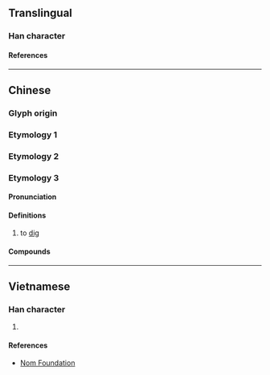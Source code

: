 {{also|捂}}
{{character info/new}}
==Translingual==

===Han character===
{{Han char|rn=64|rad=手|as=10|sn=13|four=57027|canj=QHRF|ids=⿰扌烏}}

====References====
{{Han ref|kx=0449.081|dkj=12555|hdz=31935.020|uh=6440}}

----

==Chinese==

===Glyph origin===
{{Han etym|烏}}

===Etymology 1===
{{zh-see|捂|v}}

===Etymology 2===
{{zh-see|揣|v}}

===Etymology 3===
{{zh-forms|s=𰓆|alt=挖}}

====Pronunciation====
{{zh-pron
|mn=xm,zz,tw:ó͘
|cat=v
}}

====Definitions====
{{zh-hanzi}}

# {{lb|zh|Hokkien}} to [[dig]]

====Compounds====
{{zh-der|摀秤頭}}

----

==Vietnamese==

===Han character===
{{vi-hantu|rs=手10|ô}}

# {{rfdef|vi|sort=手10}}

====References====
* [http://nomfoundation.org/common/nom_details.php?codepoint=6440 Nom Foundation]